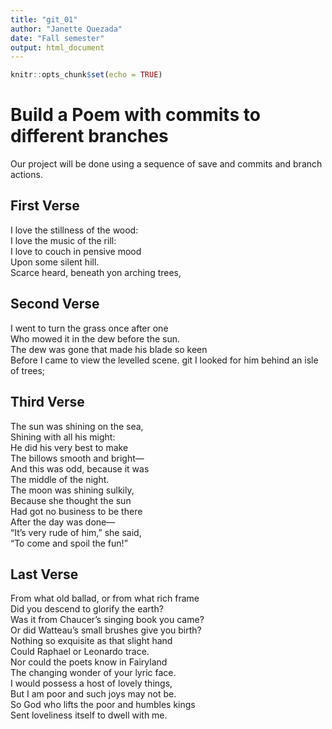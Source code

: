 ```yaml
---
title: "git_01"
author: "Janette Quezada"
date: "Fall semester"
output: html_document
---
```


```r
knitr::opts_chunk$set(echo = TRUE)
```
# Build a Poem with commits to different branches
Our project will be done using a sequence of save and commits and branch actions.
<!-- Do not modify or change any text in "!--" bracketed areas such as this --- these are instructions to
you, if you change any of this the git program will notice it and compromise your git merging strategy !-->

## First Verse 
<!--Put the first five lines of a poem by Lewis Carrol in this section!-->
I love the stillness of the wood:  
I love the music of the rill:  
I love to couch in pensive mood  
Upon some silent hill.  
Scarce heard, beneath yon arching trees,  


## Second Verse
<!--Put the first five lines of a poem by Robert Frost here!-->
I went to turn the grass once after one  
Who mowed it in the dew before the sun.  
The dew was gone that made his blade so keen  
Before I came to view the levelled scene.  git
I looked for him behind an isle of trees;  


## Third Verse
<!--Put the first two verses of The Walrus and the Carpenter here!-->
The sun was shining on the sea,  
Shining with all his might:  
He did his very best to make  
The billows smooth and bright—  
And this was odd, because it was  
The middle of the night.  
The moon was shining sulkily,  
Because she thought the sun  
Had got no business to be there  
After the day was done—  
“It’s very rude of him,” she said,  
“To come and spoil the fun!”  


## Last Verse
<!--Put a short poem of your choice 8-20 lines,here!-->
From what old ballad, or from what rich frame  
Did you descend to glorify the earth?  
Was it from Chaucer’s singing book you came?  
Or did Watteau’s small brushes give you birth?  
Nothing so exquisite as that slight hand  
Could Raphael or Leonardo trace.  
Nor could the poets know in Fairyland  
The changing wonder of your lyric face.  
I would possess a host of lovely things,  
But I am poor and such joys may not be.  
So God who lifts the poor and humbles kings  
Sent loveliness itself to dwell with me.  

